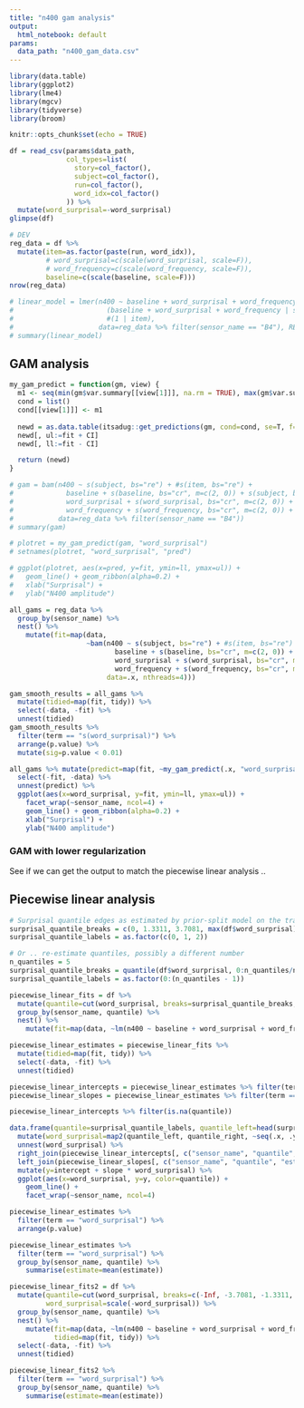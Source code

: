 ```yaml
---
title: "n400 gam analysis"
output:
  html_notebook: default
params:
  data_path: "n400_gam_data.csv"
---
```


```r
library(data.table)
library(ggplot2)
library(lme4)
library(mgcv)
library(tidyverse)
library(broom)

knitr::opts_chunk$set(echo = TRUE)
```

```r
df = read_csv(params$data_path,
              col_types=list(
                story=col_factor(),
                subject=col_factor(),
                run=col_factor(),
                word_idx=col_factor()
              )) %>% 
  mutate(word_surprisal=-word_surprisal)
glimpse(df)
```

```r
# DEV
reg_data = df %>%
  mutate(item=as.factor(paste(run, word_idx)),
         # word_surprisal=c(scale(word_surprisal, scale=F)),
         # word_frequency=c(scale(word_frequency, scale=F)),
         baseline=c(scale(baseline, scale=F)))
nrow(reg_data)
```


```r
# linear_model = lmer(n400 ~ baseline + word_surprisal + word_frequency +
#                       (baseline + word_surprisal + word_frequency | subject),# +
#                       #(1 | item),
#                     data=reg_data %>% filter(sensor_name == "B4"), REML=F, control=lmerControl(optimizer="bobyqa"))
# summary(linear_model)
```

## GAM analysis

```r
my_gam_predict = function(gm, view) {
  m1 <- seq(min(gm$var.summary[[view[1]]], na.rm = TRUE), max(gm$var.summary[[view[1]]], na.rm = TRUE), length = 30)
  cond = list()
  cond[[view[1]]] <- m1
  
  newd = as.data.table(itsadug::get_predictions(gm, cond=cond, se=T, f=1.96, sim.ci=F, rm.ranef=T, print.summary=T))
  newd[, ul:=fit + CI]
  newd[, ll:=fit - CI]

  return (newd)
}
```

```r
# gam = bam(n400 ~ s(subject, bs="re") + #s(item, bs="re") +
#             baseline + s(baseline, bs="cr", m=c(2, 0)) + s(subject, baseline, bs="re") + #s(item, baseline, bs="re") +
#             word_surprisal + s(word_surprisal, bs="cr", m=c(2, 0)) + s(subject, word_surprisal, bs="re") +
#             word_frequency + s(word_frequency, bs="cr", m=c(2, 0)) + s(subject, word_frequency, bs="re"),
#           data=reg_data %>% filter(sensor_name == "B4"))
# summary(gam)

# plotret = my_gam_predict(gam, "word_surprisal")
# setnames(plotret, "word_surprisal", "pred")

# ggplot(plotret, aes(x=pred, y=fit, ymin=ll, ymax=ul)) +
#   geom_line() + geom_ribbon(alpha=0.2) +
#   xlab("Surprisal") +
#   ylab("N400 amplitude")
```

```r
all_gams = reg_data %>%
  group_by(sensor_name) %>% 
  nest() %>% 
    mutate(fit=map(data,
                   ~bam(n400 ~ s(subject, bs="re") + #s(item, bs="re") +
                          baseline + s(baseline, bs="cr", m=c(2, 0)) + s(subject, baseline, bs="re") + #s(item, baseline, bs="re") +
                          word_surprisal + s(word_surprisal, bs="cr", m=c(2, 0)) + s(subject, word_surprisal, bs="re") +
                          word_frequency + s(word_frequency, bs="cr", m=c(2, 0)) + s(subject, word_frequency, bs="re"),
                        data=.x, nthreads=4)))
```

```r
gam_smooth_results = all_gams %>%
  mutate(tidied=map(fit, tidy)) %>% 
  select(-data, -fit) %>% 
  unnest(tidied)
gam_smooth_results %>%
  filter(term == "s(word_surprisal)") %>% 
  arrange(p.value) %>% 
  mutate(sig=p.value < 0.01)
```


```r
all_gams %>% mutate(predict=map(fit, ~my_gam_predict(.x, "word_surprisal"))) %>% 
  select(-fit, -data) %>% 
  unnest(predict) %>% 
  ggplot(aes(x=word_surprisal, y=fit, ymin=ll, ymax=ul)) +
    facet_wrap(~sensor_name, ncol=4) +
    geom_line() + geom_ribbon(alpha=0.2) +
    xlab("Surprisal") +
    ylab("N400 amplitude")
```

### GAM with lower regularization

See if we can get the output to match the piecewise linear analysis ..



## Piecewise linear analysis

```r
# Surprisal quantile edges as estimated by prior-split model on the train dataset.
surprisal_quantile_breaks = c(0, 1.3311, 3.7081, max(df$word_surprisal) + 1)
surprisal_quantile_labels = as.factor(c(0, 1, 2))

# Or .. re-estimate quantiles, possibly a different number
n_quantiles = 5
surprisal_quantile_breaks = quantile(df$word_surprisal, 0:n_quantiles/n_quantiles)
surprisal_quantile_labels = as.factor(0:(n_quantiles - 1))

piecewise_linear_fits = df %>%
  mutate(quantile=cut(word_surprisal, breaks=surprisal_quantile_breaks, labels=surprisal_quantile_labels, include.lowest = T)) %>% 
  group_by(sensor_name, quantile) %>% 
  nest() %>% 
    mutate(fit=map(data, ~lm(n400 ~ baseline + word_surprisal + word_frequency, data=.x)))

piecewise_linear_estimates = piecewise_linear_fits %>% 
  mutate(tidied=map(fit, tidy)) %>% 
  select(-data, -fit) %>% 
  unnest(tidied)
```

```r
piecewise_linear_intercepts = piecewise_linear_estimates %>% filter(term == "(Intercept)")
piecewise_linear_slopes = piecewise_linear_estimates %>% filter(term == "word_surprisal")

piecewise_linear_intercepts %>% filter(is.na(quantile))

data.frame(quantile=surprisal_quantile_labels, quantile_left=head(surprisal_quantile_breaks, n=-1), quantile_right=tail(surprisal_quantile_breaks, n=-1)) %>% 
  mutate(word_surprisal=map2(quantile_left, quantile_right, ~seq(.x, .y, length=2))) %>%
  unnest(word_surprisal) %>% 
  right_join(piecewise_linear_intercepts[, c("sensor_name", "quantile", "estimate")] %>% rename(intercept="estimate"), by="quantile") %>%
  left_join(piecewise_linear_slopes[, c("sensor_name", "quantile", "estimate")] %>% rename(slope="estimate"), by=c("quantile", "sensor_name")) %>%
  mutate(y=intercept + slope * word_surprisal) %>% 
  ggplot(aes(x=word_surprisal, y=y, color=quantile)) +
    geom_line() +
    facet_wrap(~sensor_name, ncol=4)
```


```r
piecewise_linear_estimates %>% 
  filter(term == "word_surprisal") %>% 
  arrange(p.value)
```


```r
piecewise_linear_estimates %>% 
  filter(term == "word_surprisal") %>% 
  group_by(sensor_name, quantile) %>% 
    summarise(estimate=mean(estimate))
```

```r
piecewise_linear_fits2 = df %>%
  mutate(quantile=cut(word_surprisal, breaks=c(-Inf, -3.7081, -1.3311, Inf), labels=c(0, 1, 2)),
         word_surprisal=scale(-word_surprisal)) %>% 
  group_by(sensor_name, quantile) %>% 
  nest() %>% 
    mutate(fit=map(data, ~lm(n400 ~ baseline + word_surprisal + word_frequency, data=.x)),
           tidied=map(fit, tidy)) %>% 
  select(-data, -fit) %>% 
  unnest(tidied)
```

```r
piecewise_linear_fits2 %>% 
  filter(term == "word_surprisal") %>% 
  group_by(sensor_name, quantile) %>% 
    summarise(estimate=mean(estimate))
```


